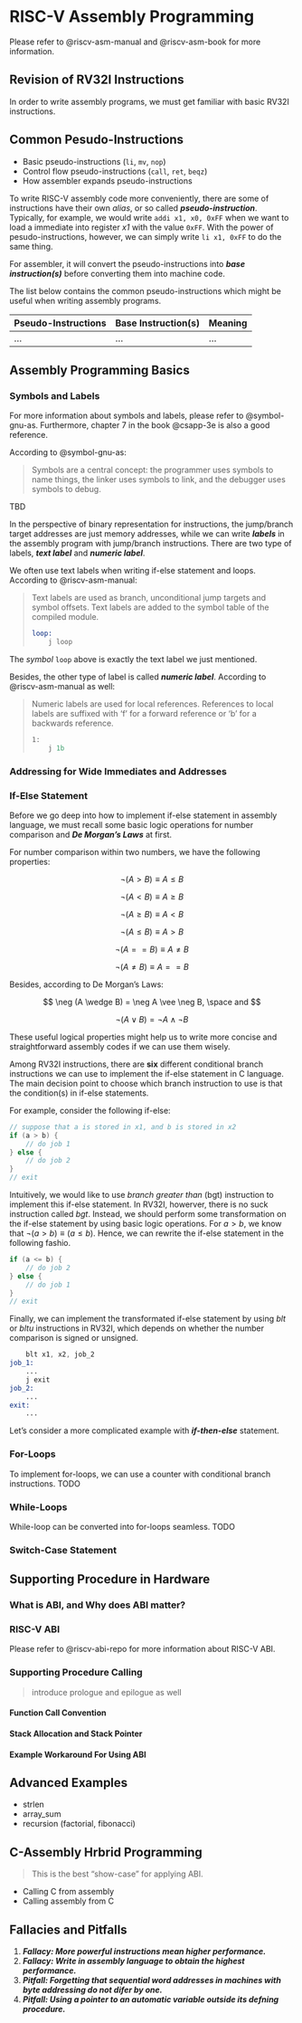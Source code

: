 # RISC-V Assembly Programming {#sec-riscv-asm}

::: {.callout-note}
Please refer to @riscv-asm-manual and @riscv-asm-book for more information.
:::

## Revision of RV32I Instructions

In order to write assembly programs, we must get familiar with basic RV32I instructions.

## Common Pesudo-Instructions

- Basic pseudo-instructions (`li`, `mv`, `nop`)
- Control flow pseudo-instructions (`call`, `ret`, `beqz`)
- How assembler expands pseudo-instructions

To write RISC-V assembly code more conveniently, there are some of instructions have their own *alias*, or so called ***pseudo-instruction***.
Typically, for example, we would write `addi x1, x0, 0xFF` when we want to load a immediate into register *x1* with the value `0xFF`.
With the power of pesudo-instructions, however, we can simply write `li x1, 0xFF` to do the same thing.

For assembler, it will convert the pseudo-instructions into ***base instruction(s)*** before converting them into machine code.

The list below contains the common pseudo-instructions which might be useful when writing assembly programs.

| Pseudo-Instructions | Base Instruction(s) | Meaning |
|---------------------|---------------------|---------|
| ...                 | ...                 | ...     |

## Assembly Programming Basics

### Symbols and Labels

::: {.callout-tip}
For more information about symbols and labels, please refer to @symbol-gnu-as.
Furthermore, chapter 7 in the book @csapp-3e is also a good reference.
:::

According to @symbol-gnu-as:

> Symbols are a central concept: the programmer uses symbols to name things, the linker uses symbols to link, and the debugger uses symbols to debug.

TBD

In the perspective of binary representation for instructions, the jump/branch target addresses are just memory addresses, while we can write ***labels*** in the assembly program with jump/branch instructions.
There are two type of labels, ***text label*** and ***numeric label***.

We often use text labels when writing if-else statement and loops. According to @riscv-asm-manual:

> Text labels are used as branch, unconditional jump targets and symbol offsets.
> Text labels are added to the symbol table of the compiled module.
>
> ```{.asm}
> loop:
>     j loop
> ```

The *symbol* `loop` above is exactly the text label we just mentioned. 

Besides, the other type of label is called ***numeric label***. According to @riscv-asm-manual as well:

> Numeric labels are used for local references.
> References to local labels are suffixed with 'f' for a forward reference or 'b' for a backwards reference.
> ```{.asm}
> 1:
>     j 1b
> ```

### Addressing for Wide Immediates and Addresses

### If-Else Statement

Before we go deep into how to implement if-else statement in assembly language, we must recall some basic logic operations for number comparison and ***De Morgan's Laws*** at first.

For number comparison within two numbers, we have the following properties:

$$
\neg (A > B) \equiv A \leq B
$$

$$
\neg (A < B) \equiv A \geq B
$$

$$
\neg (A \geq B) \equiv A < B
$$

$$
\neg (A \leq B) \equiv A > B
$$


$$
\neg (A == B) \equiv A \ne B
$$

$$
\neg (A \ne B) \equiv A == B
$$

Besides, according to De Morgan's Laws:

$$
\neg (A \wedge B) = \neg A \vee \neg B, \space and
$$

$$
\neg (A \vee B) = \neg A \wedge \neg B
$$

These useful logical properties might help us to write more concise and straightforward assembly codes if we can use them wisely.

Among RV32I instructions, there are **six** different conditional branch instructions we can use to implement the if-else statement in C language.
The main decision point to choose which branch instruction to use is that the condition(s) in if-else statements.

For example, consider the following if-else:

```.cpp
// suppose that a is stored in x1, and b is stored in x2
if (a > b) {
    // do job 1
} else {
    // do job 2
}
// exit
```

Intuitively, we would like to use *branch greater than* (bgt) instruction to implement this if-else statement.
In RV32I, howerver, there is no suck instruction called *bgt*. Instead, we should perform some transformation on the if-else statement by using basic logic operations.
For $a > b$, we know that $\neg (a > b) \equiv (a \leq b)$. Hence, we can rewrite the if-else statement in the following fashio.

```.cpp
if (a <= b) {
    // do job 2
} else {
    // do job 1
}
// exit
```

Finally, we can implement the transformated if-else statement by using *blt* or *bltu* instructions in RV32I, which depends on whether the number comparison is signed or unsigned.

```.asm
    blt x1, x2, job_2
job_1:
    ...
    j exit
job_2:
    ...
exit:
    ...
```

Let's consider a more complicated example with ***if-then-else*** statement.

### For-Loops

To implement for-loops, we can use a counter with conditional branch instructions.
TODO

### While-Loops

While-loop can be converted into for-loops seamless. TODO

### Switch-Case Statement

## Supporting Procedure in Hardware

### What is ABI, and Why does ABI matter?

### RISC-V ABI {#sec-riscv-abi}

::: {.callout-note}
Please refer to @riscv-abi-repo for more information about RISC-V ABI.
:::

### Supporting Procedure Calling

> introduce prologue and epilogue as well

#### Function Call Convention

#### Stack Allocation and Stack Pointer

#### Example Workaround For Using ABI

## Advanced Examples

- strlen
- array_sum
- recursion (factorial, fibonacci)

## C-Assembly Hrbrid Programming

> This is the best "show-case" for applying ABI.

- Calling C from assembly
- Calling assembly from C

## Fallacies and Pitfalls

1. ***Fallacy: More powerful instructions mean higher performance.***
2. ***Fallacy: Write in assembly language to obtain the highest performance.***
3. ***Pitfall: Forgetting that sequential word addresses in machines with byte addressing do not difer by one.***
4. ***Pitfall: Using a pointer to an automatic variable outside its defning procedure.***
